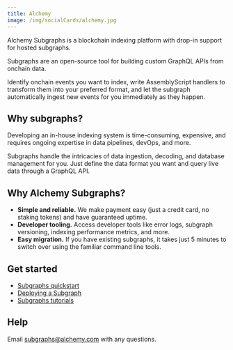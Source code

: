 ```yaml
---
title: Alchemy
image: /img/socialCards/alchemy.jpg
---
```


Alchemy Subgraphs is a blockchain indexing platform with drop-in support for
hosted subgraphs.

Subgraphs are an open-source tool for building custom GraphQL APIs from onchain
data.

Identify onchain events you want to index, write AssemblyScript handlers to
transform them into your preferred format, and let the subgraph automatically
ingest new events for you immediately as they happen.

## Why subgraphs?

Developing an in-house indexing system is time-consuming, expensive, and
requires ongoing expertise in data pipelines, devOps, and more.

Subgraphs handle the intricacies of data ingestion, decoding, and database
management for you. Just define the data format you want and query live data
through a GraphQL API.

## Why Alchemy Subgraphs?

- **Simple and reliable.** We make payment easy (just a credit card, no staking
  tokens) and have guaranteed uptime.
- **Developer tooling.** Access developer tools like error logs, subgraph
  versioning, indexing performance metrics, and more.
- **Easy migration.** If you have existing subgraphs, it takes just 5 minutes to
  switch over using the familiar command line tools.

## Get started

- [Subgraphs quickstart](https://docs.alchemy.com/reference/subgraphs-quickstart)
- [Deploying a Subgraph](https://docs.alchemy.com/reference/deploying-a-subgraph)
- [Subgraphs tutorials](https://docs.alchemy.com/docs/learn-subgraphs)

## Help

Email [subgraphs@alchemy.com](mailto:subgraphs@alchemy.com) with any questions.
